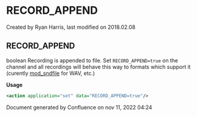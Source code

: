 
# RECORD_APPEND 

 Created by  Ryan Harris, last modified on 2018.02.08

## RECORD_APPEND

boolean Recording is appended to file. Set `RECORD_APPEND=true` on the channel and all recordings will behave this way to formats which support it (curently [mod\_sndfile](../FreeSWITCH-Explained/Modules/mod_sndfile_32178375.mdx#-freeswitch--mod_sndfile-) for WAV, etc.)

**Usage**

```xml
<action application="set" data="RECORD_APPEND=true"/>
```

Document generated by Confluence on nov 11, 2022 04:24
